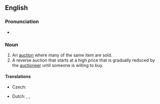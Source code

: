{{also|Dutch-auction}}
==English==
{{wikipedia}}

===Pronunciation===
* {{a|UK}} {{IPA|en|/ˌdʌtʃ ˈɔːk.ʃən/}}

===Noun===
{{en-noun}}

# An [[auction]] where many of the same item are sold.
# A reverse auction that starts at a high price that is gradually reduced by the [[auctioneer]] until someone is willing to buy.

====Translations====
{{trans-top|auction of many of the same item}}
{{trans-mid}}
{{trans-bottom}}

{{trans-top|reverse auction}}
* Czech: {{t|cs|holandská aukce|f}}
{{trans-mid}}
* Dutch: {{t+|nl|afslag|m}}, {{t|nl|afslag bij afmijning|m}}, {{t+|nl|veiling bij afslag|f}}
{{trans-bottom}}